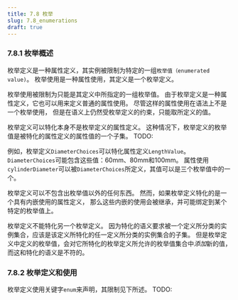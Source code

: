 ```yaml
---
title: 7.8 枚举
slug: 7.8_enumerations
draft: true
---
```


### 7.8.1 枚举概述

枚举定义是一种属性定义，其实例被限制为特定的一组`枚举值（enumerated value)`。 
枚举使用是一种属性使用，其定义是一个枚举定义。

枚举使用被限制为只能是其定义中所指定的一组枚举值。
由于枚举定义是一种属性定义，它也可以用来定义普通的属性使用。
尽管这样的属性使用在语法上不是一个枚举使用，
但是在语义上仍然受枚举定义的约束，只能取所定义的值。

枚举定义可以特化本身不是枚举定义的属性定义。
这种情况下，枚举定义的枚举值是被特化的属性定义的属性值的一个子集。
TODO:

例如，枚举定义`DiameterChoices`可以特化属性定义`LengthValue`。 
`DiameterChoices`可能包含这些值：60mm、80mm和100mm。 
属性使用`cylinderDiameter`可以被`DiameterChoices`所定义，其值可以是三个枚举值中的一个。

枚举定义可以不包含出枚举值以外的任何东西。
然而，如果枚举定义特化的是一个具有内嵌使用的属性定义，
那么这些内嵌的使用会被继承，并可能绑定到某个特定的枚举值上。

枚举定义不能特化另一个枚举定义。
因为特化的语义要求被一个定义所分类的实例集合，应该是该定义所特化的任一定义所分类的实例集合的子集。
但是枚举定义中定义的枚举值，会对它所特化的枚举定义所允许的枚举值集合中*添加*新的值，
而这和特化的语义是不符的。

### 7.8.2 枚举定义和使用

枚举定义使用关键字`enum`来声明，其限制见下所述。
TODO: